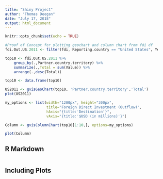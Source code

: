 ---
title: "Shiny Project"
author: "Thomas Deegan"
date: "July 17, 2018"
output: html_document
---

```{r setup, include=FALSE}
knitr::opts_chunk$set(echo = TRUE)

#Proof of Concept for plotting geochart and column chart from fdi df
fdi.Out.US.2011 <- filter(fdi, Reporting.country == "United States", Year == 2011, MEASURE_PRINCIPLE == "DO")

top10 <- fdi.Out.US.2011 %>%
    group_by(.,Partner.country.territory) %>%
    summarize(.,Total = sum(Value)) %>%
    arrange(.,desc(Total))

top10 <- data.frame(top10)

US2011 <- gvisGeoChart(top10, 'Partner.country.territory','Total')
plot(US2011)

my_options <- list(width="1200px", height="300px",
                   title="Foreign Direct Investment (Outflow)",
                   hAxis="{title:'Destination'}",
                   vAxis="{title:'$USD (in millions)'}")

Column <- gvisColumnChart(top10[1:10,], options=my_options)

plot(Column)
```

## R Markdown



```{r cars}

```

## Including Plots

```{r pressure, echo=FALSE}

```


